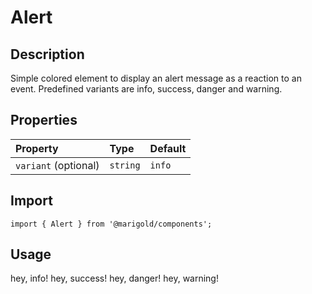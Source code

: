 
<Meta title="Components/Content/Alert" />

# Alert

## Description

Simple colored element to display an alert message as a reaction to an event.
Predefined variants are info, success, danger and warning.

## Properties

| Property             | Type     | Default |
| :------------------- | :------- | :------ |
| `variant` (optional) | `string` | `info`  |

## Import

```tsx
import { Alert } from '@marigold/components';
```

## Usage

<Canvas>
  <Story name="Info">
    <Alert className={useStyles({ color: '#f3f3f3' })}>
      <Text>hey, info!</Text>
    </Alert>
  </Story>
  <Story name="Success">
    <Alert variant="success">
      <Text>hey, success!</Text>
    </Alert>
  </Story>
  <Story name="Danger">
    <Alert variant="danger">
      <Text>hey, danger!</Text>
    </Alert>
  </Story>
  <Story name="Warning">
    <Alert variant="warning">
      <Text>hey, warning!</Text>
    </Alert>
  </Story>
</Canvas>
